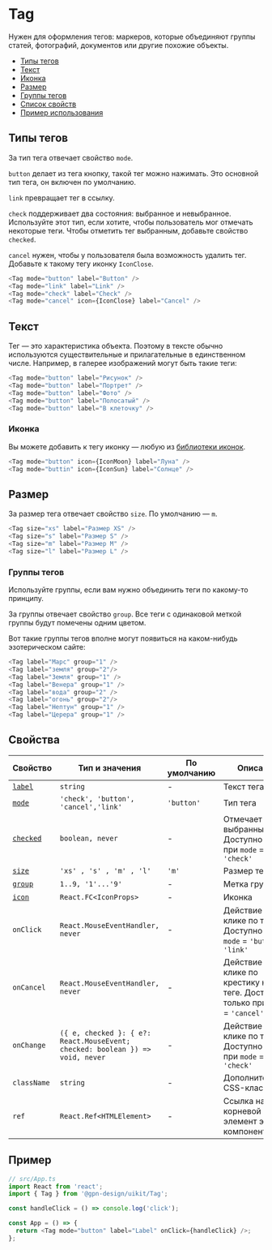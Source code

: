 
# Tag

Нужен для оформления тегов: маркеров, которые объединяют группы статей, фотографий,
документов или другие похожие объекты.

- [Типы тегов](#типы-тегов)
- [Текст](#текст)
- [Иконка](#иконка)
- [Размер](#размер)
- [Группы тегов](#группы-тегов)
- [Список свойств](#свойства)
- [Пример использования](#пример)

## Типы тегов

За тип тега отвечает свойство `mode`.

`button` делает из тега кнопку, такой тег можно нажимать.
Это основной тип тега, он включен по умолчанию.

`link` превращает тег в ссылку.

`check` поддерживает два состояния: выбранное и невыбранное. Используйте этот тип,
если хотите, чтобы пользователь мог отмечать некоторые теги. Чтобы отметить тег
выбранным, добавьте свойство `checked`.

`cancel` нужен, чтобы у пользователя была возможность удалить тег. Добавьте к такому тегу
иконку `IconClose`.

<TagExampleMode />

```ts
<Tag mode="button" label="Button" />
<Tag mode="link" label="Link" />
<Tag mode="check" label="Check" />
<Tag mode="cancel" icon={IconClose} label="Cancel" />
```

## Текст

Тег — это характеристика объекта. Поэтому в тексте обычно используются
существительные и прилагательные в единственном числе.
Например, в галерее изображений могут быть такие теги:

<TagExampleText />

```ts
<Tag mode="button" label="Рисунок" />
<Tag mode="button" label="Портрет" />
<Tag mode="button" label="Фото" />
<Tag mode="button" label="Полосатый" />
<Tag mode="button" label="В клеточку" />
```

### Иконка

Вы можете добавить к тегу иконку — любую из [библиотеки иконок](?path=/story/components-icons--playground).

<TagExampleIcon />

```ts
<Tag mode="button" icon={IconMoon} label="Луна" />
<Tag mode="buttin" icon={IconSun} label="Солнце" />
```

## Размер

За размер тега отвечает свойство `size`. По умолчанию — `m`.

<TagExampleSize />

```ts
<Tag size="xs" label="Размер XS" />
<Tag size="s" label="Размер S" />
<Tag size="m" label="Размер M" />
<Tag size="l" label="Размер L" />
```


### Группы тегов

Используйте группы, если вам нужно объединить теги по какому-то принципу.

За группы отвечает свойство `group`. Все теги с одинаковой меткой группы будут
помечены одним цветом.

Вот такие группы тегов вполне могут появиться на каком-нибудь эзотерическом сайте:

<TagExampleGroup />

```ts
<Tag label="Марс" group="1" />
<Tag label="земля" group="2"/>
<Tag label="Земля" group="1" />
<Tag label="Венера" group="1" />
<Tag label="вода" group="2" />
<Tag label="огонь" group="2"/>
<Tag label="Нептун" group="1" />
<Tag label="Церера" group="1" />
```

## Свойства

| Свойство                | Тип и значения   | По умолчанию | Описание     |
| ----------------------- | -----------------| ------------ | -------------|
| [`label`](#текст)       | `string`         | -            | Текст тега   |
| [`mode`](#типы-тегов)   | `'check', 'button', 'cancel','link'`| `'button'`|Тип тега     |
| [`checked`](#типы-тегов)| `boolean, never` | -            | Отмечает тег выбранным. Доступно только при `mode` = `'check'` |
| [`size`](#размер)       | `'xs' , 's' , 'm' , 'l'` | `'m'`| Размер тега  |
| [`group`](#группы-тегов)| `1..9, '1'...'9'`| -            | Метка группы                                                   |
| [`icon`](#иконка)   | `React.FC<IconProps>`| -            | Иконка    |
| `onClick` | `React.MouseEventHandler, never`| - | Действие при клике по тегу. Доступно при `mode` = `'button'`, `'link'` |
| `onCancel`| `React.MouseEventHandler, never`| - | Действие при клике по крестику на теге. Доступно только при `mode` = `'cancel'`  |
| `onChange` | `({ e, checked }: { e?: React.MouseEvent; checked: boolean }) => void, never` | - | Действие при клике по тегу. Доступно только при `mode` = `'check'`|
| `className`              | `string`  | -            | Дополнительный CSS-класс   |
| `ref`                   | `React.Ref<HTMLElement>`  | -  | Ссылка на корневой DOM-элемент этого компонента |


## Пример


```ts
// src/App.ts
import React from 'react';
import { Tag } from '@gpn-design/uikit/Tag';

const handleClick = () => console.log('click');

const App = () => {
  return <Tag mode="button" label="Label" onClick={handleClick} />;
};
```
